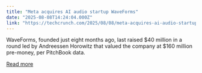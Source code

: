 ```yaml
---
title: "Meta acquires AI audio startup WaveForms"
date: "2025-08-08T14:24:04.000Z"
link: "https://techcrunch.com/2025/08/08/meta-acquires-ai-audio-startup-waveforms/"
---
```


WaveForms, founded just eight months ago, last raised $40 million in a round led by Andreessen Horowitz that valued the company at $160 million pre-money, per PitchBook data. 

[Read more](https://techcrunch.com/2025/08/08/meta-acquires-ai-audio-startup-waveforms/)
